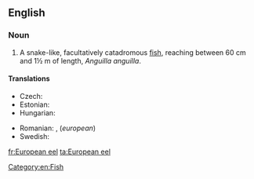 ==English==
{{wikipedia}}

===Noun===
{{en-noun|sg=[[European]] [[eel]]}}

# A snake-like, facultatively catadromous [[fish]], reaching between 60 cm and 1½ m of length, ''Anguilla anguilla''.

====Translations====
{{trans-top|fish}}
* Czech: {{t+|cs|úhoř říční|m}}
* Estonian: {{t|fi|euroopa angerjas}}
* Hungarian: {{t+|hu|európai angolna}}
{{trans-mid}}
* Romanian: {{t|ro|anghilă europeană|f}}, {{t|ro|țipar |n}} (''european'')
* Swedish: {{t|sv|europeisk ål|c}}
{{trans-bottom}}

[[Category:en:Fish]]

[[fr:European eel]]
[[ta:European eel]]